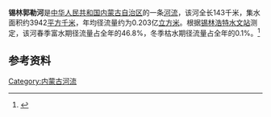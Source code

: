 '''锡林郭勒河'''是[[中华人民共和国|中华人民共和国]][[内蒙古自治区|内蒙古自治区]]的一条[[河流|河流]]，该河全长143千米，集水面积约3942[[平方千米|平方千米]]，年均径流量约为0.203亿[[立方米|立方米]]。根据[[锡林浩特水文站|锡林浩特水文站]]测定，该河春季富水期径流量占全年的46.8%，冬季枯水期径流量占全年的0.1%。<ref>{{cite book|author=马秀峰等|title=《西北内陆河区水旱灾害》|year=1999|publisher=黄河水利出版社|location=郑州|isbn=7-80621-267-1}}</ref>

== 参考资料 ==
{{reflist}}

[[Category:内蒙古河流|Category:内蒙古河流]]